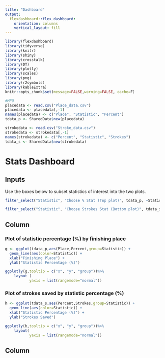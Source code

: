 ```yaml
---
title: "Dashboard"
output: 
  flexdashboard::flex_dashboard:
    orientation: columns
    vertical_layout: fill
---
```


```r
library(flexdashboard)
library(tidyverse)
library(knitr)
library(shiny)
library(crosstalk)
library(DT)
library(plotly)
library(scales)
library(png)
library(r2symbols)
library(kableExtra)
knitr::opts_chunk$set(message=FALSE,warning=FALSE, cache=F)

#MPO
placedata <- read.csv("Place_data.csv")
placedata <- placedata[,-1]
names(placedata) <- c("Place", "Statistic", "Percent")
tdata_p <- SharedData$new(placedata)

strokedata <- read.csv("Stroke_data.csv")
strokedata <- strokedata[,-1]
names(strokedata) <- c("Percent", "Statistic", "Strokes")
tdata_s <- SharedData$new(strokedata)
```


Stats Dashboard
======================================================================= 

Inputs {.sidebar}
-----------------------------------------------------------------------

Use the boxes below to subset statistics of interest into the two plots.

```r
filter_select("Statistic", "Choose % Stat (Top plot)", tdata_p, ~Statistic)
```

```r
filter_select("Statistic", "Choose Strokes Stat (Bottom plot)", tdata_s, ~Statistic)
```


Column {data-width=600}
-----------------------------------------------------------------------

### Plot of statistic percentage (%) by finishing place

```r
g <- ggplot(tdata_p,aes(Place,Percent,group=Statistic)) + 
  geom_line(aes(color=Statistic)) +
  xlab("Finishing Place") +
  ylab("Statistic Percentage (%)")

ggplotly(g,tooltip = c("x", "y", "group"))%>%
    layout (
           yaxis = list(rangemode="normal"))
```

### Plot of strokes saved by statistic percentage (%)

```r
h <- ggplot(tdata_s,aes(Percent,Strokes,group=Statistic)) + 
  geom_line(aes(color=Statistic)) +
  xlab("Statistic Percentage (%)") +
  ylab("Strokes Saved")

ggplotly(h,tooltip = c("x", "y", "group"))%>%
    layout(
           yaxis = list(rangemode="normal"))
```

Column {data-width=400}
-----------------------------------------------------------------------